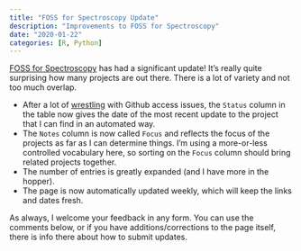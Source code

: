 ```yaml
---
title: "FOSS for Spectroscopy Update"
description: "Improvements to FOSS for Spectroscopy"
date: "2020-01-22"
categories: [R, Python]
---
```


[FOSS for Spectroscopy](https://bryanhanson.github.io/FOSS4Spectroscopy/) has had a significant update! It's really quite surprising how many projects are out there.  There is a lot of variety and not too much overlap.

* After a lot of [wrestling](https://stackoverflow.com/q/59632173/633251) with Github access issues, the `Status` column in the table now gives the date of the most recent update to the project that I can find in an automated way.
* The `Notes` column is now called `Focus` and reflects the focus of the projects as far as I can determine things.  I'm using a more-or-less controlled vocabulary here, so sorting on the `Focus` column should bring related projects together.
* The number of entries is greatly expanded (and I have more in the hopper).
* The page is now automatically updated weekly, which will keep the links and dates fresh.

As always, I welcome your feedback in any form.  You can use the comments below, or if you have additions/corrections to the page itself, there is info there about how to submit updates.
